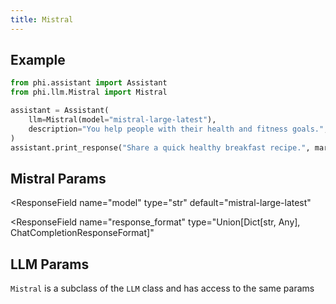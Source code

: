 ```yaml
---
title: Mistral
---
```


## Example

<CodeGroup>

```python assistant.py
from phi.assistant import Assistant
from phi.llm.Mistral import Mistral

assistant = Assistant(
    llm=Mistral(model="mistral-large-latest"),
    description="You help people with their health and fitness goals.",
)
assistant.print_response("Share a quick healthy breakfast recipe.", markdown=True)
```

</CodeGroup>

## Mistral Params

<ResponseField name="name" type="str" default="Mistral"></ResponseField>
<ResponseField
  name="model"
  type="str"
  default="mistral-large-latest"
></ResponseField>
<ResponseField name="temperature" type="float"></ResponseField>
<ResponseField name="max_tokens" type="int" default="1024"></ResponseField>
<ResponseField name="top_p" type="float"></ResponseField>
<ResponseField name="random_seed" type="int"></ResponseField>
<ResponseField name="safe_mode" type="bool"></ResponseField>
<ResponseField name="safe_prompt" type="bool"></ResponseField>
<ResponseField
  name="response_format"
  type="Union[Dict[str, Any], ChatCompletionResponseFormat]"
></ResponseField>

<ResponseField name="api_key" type="str"></ResponseField>
<ResponseField name="endpoint" type="str"></ResponseField>
<ResponseField name="max_retries" type="int"></ResponseField>
<ResponseField name="timeout" type="int"></ResponseField>
<ResponseField name="mistral_client" type="MistralClient"></ResponseField>

## LLM Params

`Mistral` is a subclass of the `LLM` class and has access to the same params

<Snippet file="llm-base-reference.mdx" />
